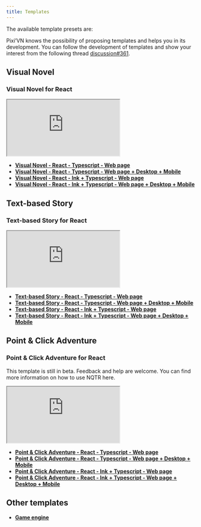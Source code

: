 ```yaml
---
title: Templates
---
```


The available template presets are:

<Callout title="More templates will be added in the future" type="info">

Pixi’VN knows the possibility of proposing templates and helps you in its development. You can follow the development of templates and show your interest from the following thread [discussion#361](https://github.com/DRincs-Productions/pixi-vn/discussions/361).

</Callout>

## Visual Novel

### Visual Novel for React

<iframe src="https://pixi-vn-react-template.web.app/"
    title="Visual Novel - React"
    style={{
        width: "100%",
        height: "400px",
        border: "0",
        borderRadius: "4px",
        overflow: "hidden",
    }}
    allowFullScreen={true}
></iframe>

* **[Visual Novel - React - Typescript - Web page](https://github.com/DRincs-Productions/pixi-vn-react-template)**
* **[Visual Novel - React - Typescript - Web page + Desktop + Mobile](https://github.com/DRincs-Productions/pixi-vn-react-template/tree/tauri)**
* **[Visual Novel - React - Ink + Typescript - Web page](https://github.com/DRincs-Productions/pixi-vn-react-template/tree/ink)**
* **[Visual Novel - React - Ink + Typescript - Web page + Desktop + Mobile](https://github.com/DRincs-Productions/pixi-vn-react-template/tree/ink-tauri)**

## Text-based Story

### Text-based Story for React

<iframe src="https://pixi-vn-react-st-template.web.app/"
    title="Visual Novel - React"
    style={{
        width: "100%",
        height: "400px",
        border: "0",
        borderRadius: "4px",
        overflow: "hidden",
    }}
    allowFullScreen={true}
></iframe>

* **[Text-based Story - React - Typescript - Web page](https://github.com/DRincs-Productions/pixi-vn-nonlinear-stories-react-template)**
* **[Text-based Story - React - Typescript - Web page + Desktop + Mobile](https://github.com/DRincs-Productions/pixi-vn-nonlinear-stories-react-template/tree/tauri)**
* **[Text-based Story - React - Ink + Typescript - Web page](https://github.com/DRincs-Productions/pixi-vn-nonlinear-stories-react-template/tree/ink)**
* **[Text-based Story - React - Ink + Typescript - Web page + Desktop + Mobile](https://github.com/DRincs-Productions/pixi-vn-nonlinear-stories-react-template/tree/ink-tauri)**

## Point & Click Adventure

### Point & Click Adventure for React

<Callout title="Beta version" type="warn">

This template is still in beta. Feedback and help are welcome. You can find more information on how to use NQTR <DynamicLink href="/nqtr">here</DynamicLink>.

</Callout>

<iframe src="https://nqtr-react-template.firebaseapp.com/"
    title="Point & Click Adventure - React"
    style={{
        width: "100%",
        height: "400px",
        border: "0",
        borderRadius: "4px",
        overflow: "hidden",
    }}
    allowFullScreen={true}
></iframe>

* **[Point & Click Adventure - React - Typescript - Web page](https://github.com/DRincs-Productions/nqtr-react-template)**
* **[Point & Click Adventure - React - Typescript - Web page + Desktop + Mobile](https://github.com/DRincs-Productions/nqtr-react-template/tree/tauri)**
* **[Point & Click Adventure - React - Ink + Typescript - Web page](https://github.com/DRincs-Productions/nqtr-react-template/tree/ink)**
* **[Point & Click Adventure - React - Ink + Typescript - Web page + Desktop + Mobile](https://github.com/DRincs-Productions/nqtr-react-template/tree/ink-tauri)**

## Other templates

* **[Game engine](https://github.com/DRincs-Productions/pixi-vn-game-engine-template)**
